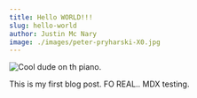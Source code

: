 ```yaml
---
title: Hello WORLD!!!
slug: hello-world
author: Justin Mc Nary
image: ./images/peter-pryharski-X0.jpg
---
```


![Cool dude on th piano.](./images/peter-pryharski-X0.jpg)

This is my first blog post. FO REAL.. MDX testing. 